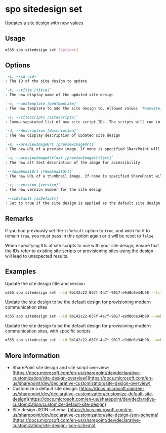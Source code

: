 
# spo sitedesign set

Updates a site design with new values

## Usage

```sh
m365 spo sitedesign set [options]
```

## Options

```md definition-list
`-i, --id <id>`
: The ID of the site design to update

`-t, --title [title]`
: The new display name of the updated site design

`-w, --webTemplate [webTemplate]`
: The new template to add the site design to. Allowed values `TeamSite,CommunicationSite`

`-s, --siteScripts [siteScripts]`
: Comma-separated list of new site script IDs. The scripts will run in the order listed

`-d, --description [description]`
: The new display description of updated site design

`-m, --previewImageUrl [previewImageUrl]`
: The new URL of a preview image. If none is specified SharePoint will use a generic image

`-a, --previewImageAltText [previewImageAltText]`
: The new alt text description of the image for accessibility

`--thumbnailUrl [thumbnailUrl]`
: The new URL of a thumbnail image. If none is specified SharePoint will use a generic image

`-v, --version [version]`
: The new version number for the site design

`--isDefault [isDefault]`
: Set to true if the site design is applied as the default site design
```

<Global />

## Remarks

If you had previously set the `isDefault` option to `true`, and wish for it to remain `true`, you must pass in this option again or it will be reset to `false`.

When specifying IDs of site scripts to use with your site design, ensure that the IDs refer to existing site scripts or provisioning sites using the design will lead to unexpected results.

## Examples

Update the site design title and version

```sh
m365 spo sitedesign set --id 9b142c22-037f-4a7f-9017-e9d8c0e34b98 --title "Contoso site design" --version 2
```

Update the site design to be the default design for provisioning modern communication sites

```sh
m365 spo sitedesign set --id 9b142c22-037f-4a7f-9017-e9d8c0e34b98 --webTemplate CommunicationSite  --isDefault true
```


Update the site design to be the default design for provisioning modern communication sites, with specific scripts

```sh
m365 spo sitedesign set --id 9b142c22-037f-4a7f-9017-e9d8c0e34b98 --webTemplate CommunicationSite  --isDefault true --siteScripts "19b0e1b2-e3d1-473f-9394-f08c198ef43e,b2307a39-e878-458b-bc90-03bc578531d6"
```

## More information

- SharePoint site design and site script overview: [https://docs.microsoft.com/en-us/sharepoint/dev/declarative-customization/site-design-overview](https://docs.microsoft.com/en-us/sharepoint/dev/declarative-customization/site-design-overview)
- Customize a default site design: [https://docs.microsoft.com/en-us/sharepoint/dev/declarative-customization/customize-default-site-design](https://docs.microsoft.com/en-us/sharepoint/dev/declarative-customization/customize-default-site-design)
- Site design JSON schema: [https://docs.microsoft.com/en-us/sharepoint/dev/declarative-customization/site-design-json-schema](https://docs.microsoft.com/en-us/sharepoint/dev/declarative-customization/site-design-json-schema)
